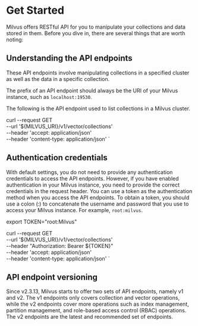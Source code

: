 # Get Started

Milvus offers RESTful API for you to manipulate your collections and data stored in them. Before you dive in, there are several things that are worth noting:

## Understanding the API endpoints

These API endpoints involve manipulating collections in a specified cluster as well as the data in a specific collection.

The prefix of an API endpoint should always be the URI of your Milvus instance, such as `localhost:19530`.

The following is the API endpoint used to list collections in a Milvus cluster.


curl --request GET \
 --url '${MILVUS_URI}/v1/vector/collections' \
 --header 'accept: application/json' \
 --header 'content-type: application/json'
`

<CodeBlock children={code1} />

## Authentication credentials

With default settings, you do not need to provide any authentication credentials to access the API endpoints. However, if you have enabled authentication in your Milvus instance, you need to provide the correct credentials in the request header. You can use a token as the authentication method when you access the API endpoints. To obtain a token, you should use a colon (:) to concatenate the username and password that you use to access your Milvus instance. For example, `root:milvus`.

export TOKEN="root:Milvus"

curl --request GET \
 --url '${MILVUS_URI}/v1/vector/collections' \
 --header "Authorization: Bearer ${TOKEN}" \
 --header 'accept: application/json' \
 --header 'content-type: application/json'
`

<CodeBlock children={code2} />

## API endpoint versioning

Since v2.3.13, Milvus starts to offer two sets of API endpoints, namely v1 and v2. The v1 endpoints only covers collection and vector operations, while the v2 endpoints cover more operations such as index management, partition management, and role-based access control (RBAC) operations. The v2 endpoints are the latest and recommended set of endpoints.
